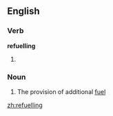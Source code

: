 ==English==

===Verb===
'''refuelling'''

# {{present participle of|[[refuel]]}}

===Noun===
{{en-noun|refuellings|-}}

# The provision of additional [[fuel]]

[[zh:refuelling]]